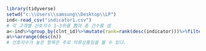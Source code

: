 ```r
library(tidyverse)
setwd("c:\\Users\\samsung\\Desktop\\LP")
ind<-read_csv("indicator1.csv")
# 각 고객별 선호지수 1~3위를 뽑아 총 건수를 셈 
a<-ind%>%group_by(clnt_id)%>%mutate(rank=rank(desc(indicator)))%>%filter(rank<=3)%>%group_by(clac2_nm)%>%summarise(n=n())
a%>%arrange(desc(n))
# 선호지수가 높은 항목은 주로 의류상품임을 볼 수 있다.
```

